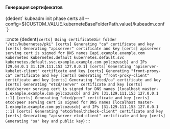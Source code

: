 



<h4>Генерация сертификатов</h4>
<CodeBlock language="bash">
    {dedent`
        kubeadm init phase certs all --config=${CUSTOM_VALUE.kuberneteBaseFolderPath.value}/kubeadm.conf
    `}
</CodeBlock>

:::note
<CodeBlock language="bash">
    {dedent`
        [certs] Using certificateDir folder "/etc/kubernetes/pki"
        [certs] Generating "ca" certificate and key
        [certs] Generating "apiserver" certificate and key
        [certs] apiserver serving cert is signed for DNS names [api.example.example.com kubernetes kubernetes.default kubernetes.default.svc kubernetes.default.svc.example.example.com pylcozuscb] and IPs [29.64.0.1 31.129.111.153 127.0.0.1]
        [certs] Generating "apiserver-kubelet-client" certificate and key
        [certs] Generating "front-proxy-ca" certificate and key
        [certs] Generating "front-proxy-client" certificate and key
        [certs] Generating "etcd/ca" certificate and key
        [certs] Generating "etcd/server" certificate and key
        [certs] etcd/server serving cert is signed for DNS names [localhost master-1.example.example.com pylcozuscb] and IPs [31.129.111.153 127.0.0.1 ::1]
        [certs] Generating "etcd/peer" certificate and key
        [certs] etcd/peer serving cert is signed for DNS names [localhost master-1.example.example.com pylcozuscb] and IPs [31.129.111.153 127.0.0.1 ::1]
        [certs] Generating "etcd/healthcheck-client" certificate and key
        [certs] Generating "apiserver-etcd-client" certificate and key
        [certs] Generating "sa" key and public key
    `}
</CodeBlock>
:::
